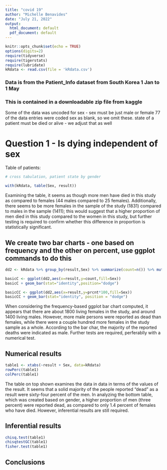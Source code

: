 ```yaml
---
title: "covid 19"
author: "Michelle Benavides"
date: "July 21, 2022"
output:
  html_document: default
  pdf_document: default
---
```


```r
knitr::opts_chunk$set(echo = TRUE)
options(digits=2)
require(tidyverse)
require(tigerstats)
require(lubridate)
kRdata <- read.csv(file = 'kRdata.csv')
```
### Data is from the Patient_Info dataset from South Korea 1 Jan to 1 May 
### This is contained in a downloadable zip file from kaggle

Some of the data was uncoded for sex - sex must be just male or female
77 of the data entries were coded sex  as blank, so we omit these.
state of a patient must be died or alive - we adjust that as well   
  
# Question 1 - Is dying independent of sex




Table of patients:
```r

# cross tabulation, patient state by gender

with(kRdata, table(Sex, result))

```

Examining the table, it seems as though more men have died in this study as compared to females (44 males compared to 25 females). Additionally, there seems to be more females in the sample of the study (1831) compared to males in the sample (1411); this would suggest that a higher proportion of men died in this study compared to the women in this study, but further testing is required to confirm whether this difference in proportion is statistically significant. 

## We create two bar charts - one based on frequency and the other on percent, use ggplot commands to do this

```r
dd2 <- kRdata %>% group_by(result,Sex) %>% summarize(count=n()) %>% mutate(prcnt=count/sum(count))

basicC <- ggplot(dd2,aes(x=result,y=count,fill=Sex))
basicC + geom_bar(stat="identity",position="dodge")

basicCC <- ggplot(dd2,aes(x=result,y=prcnt*100,fill=Sex)) 
basicCC + geom_bar(stat="identity", position = "dodge")
```

When considering the frequency-based ggplot bar chart computed, it appears that there are about 1800 living females in the study, and around 1400 living males. However, more male persons were reported as dead than females, while there were a couple hundred more females in the study sample as a whole. According to the bar char, the majority of the reported deaths were indicated as male. Further tests are required, perferablly with a numerical test. 

  
## Numerical results

```r
table1 <- xtabs(~result + Sex, data=kRdata)
rowPerc(table1)
colPerc(table1)
```

The table on top shown examines the data in data in terms of the values of the result.  It seems that a solid majority of the people reported "dead" as a result were sixty-four percent of the men. In analyzing the bottom table, which was created based on gender, a higher proportion of men (three percent) were reported dead, as compared to only 1.4 percent of females who have died. However, inferential results are still required.

## Inferential results 

```r
chisq.test(table1)
chisqtestGC(table1)
fisher.test(table1)
```


## Conclusions

